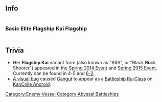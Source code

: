 ==Info==
<div style="display: inline-block;">
===Basic===
{{EnemyShipInfoKai|Battleship Ru-Class/|los=auto|los_max=auto|evasion=auto|evasion_max=auto|asw=auto|asw_max=auto}}
</div>

<div style="display: inline-block;">
===Elite===
{{EnemyShipInfoKai|Battleship Ru-Class/Elite|los=auto|los_max=auto|evasion=auto|evasion_max=auto|asw=auto|asw_max=auto}}
</div>

<div style="display: inline-block;">
===Flagship===
{{EnemyShipInfoKai|Battleship Ru-Class/Flagship|los=auto|los_max=auto|evasion=auto|evasion_max=auto|asw=auto|asw_max=auto}}
</div>

<div style="display: inline-block;">
===Kai Flagship===
{{EnemyShipInfoKai|Battleship Ru-Class/Kai Flagship|los=auto|los_max=auto|evasion=auto|evasion_max=auto|asw=auto|asw_max=auto}}
</div>

{{EnemyShipCategoriesKai|Battleship Ru-Class/}}

==Trivia==
* Her '''Flagship Kai''' variant form (also known as "BRS", or "Black '''Ru'''ck Shooter") appeared in the [[Spring 2014 Event]] and [[Spring 2015 Event]]. Currently can be found in 4-5 and [[World_6#World_6-2:_MS.E8.AB.B8.E5.B3.B6.E9.98.B2.E8.A1.9B.E6.88.A6_Defense_of_the_MS_Archipelago|6-2]].
* [http://kancolle.doorblog.jp/archives/51211836.html A visual bug] caused [[Gangut]] to appear as a [[Battleship Ru-Class]] on [[KanColle Android]].
{{Enemyshiplist}}
[[Category:Enemy Vessel]]
[[Category:Abyssal Battleships]]